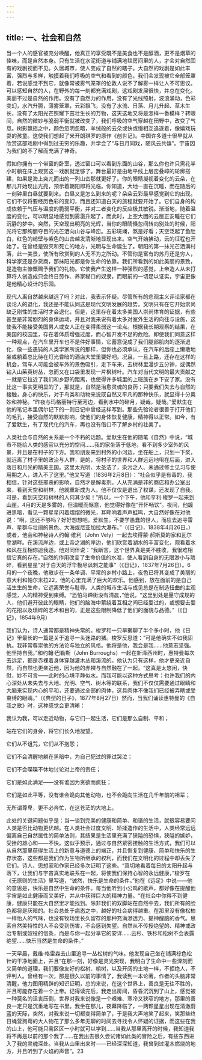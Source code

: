 ```yaml
---
---
---
```

title: 一、社会和自然
---




当一个人的感官被充分唤醒，他真正的享受既不是美食也不是醇酒，更不是烟草的佳味，而是自然本身。只有生活在水泥街道与铺满地毯房间里的人，才会对自然固有的戏剧视而不见。久居城市，使人变成了自然的瞎子。大自然的戏剧是如此丰富、强烈与多样，触摸着我们呼吸的空气和看到的颜色，我们会发现被它全部笼罩着，若说感觉不到它，就像常被雾气笼罩的伦敦人说不了解雾一样让人不可思议。可以感知自然的人，在野外的每一刻都充满戏剧，这戏剧发展很快，并总在变化。美丽不过是自然的作用。没有了自然力的作用，没有了光线照射，波浪涌动，色彩变幻，水汽升腾，薄雾笼罩，云彩飘飞，没有了水流、日落、月儿升起、草木生长，没有了太阳光芒照耀下茁壮生长的万物，这天这地又将是怎样一番模样？转眼间，自然的微妙与脆弱平衡就被改变了，我们呼吸的空气穿越在田野中，改变了气息。树影飘摇之中，颜色忽明忽暗，羊绒般的云朵或快或慢相互追逐着，像嬉戏玩耍的孩童。这使我们想起了米开朗琪罗的原作《创世记》。中国许多道士很早就从欣赏这部戏剧中得到过无穷的乐趣，并学会了“与日月同戏，随风云共嬉”。宇宙因为我们的不了解而充满了神奇。

假如你拥有一个带窗的卧室，透过窗口可以看到东面的山谷，那么你也许只需花半小时躺在床上观赏这一戏剧就足够了。舞台最好是由地平线上层峦叠嶂的轮廓搭建，如果是海上突兀而出的一列山峦那就更好了。你的眼睛凝视着变化的云朵，在那儿开始现出光亮，预示着朝阳即将光临。你知道，大地一直在沉睡，而在随后的一刻钟里白昼就要到来。白昼又是怎么到来的呢？朵朵云彩最早感觉到它的出现。它们不仅将要经历色彩的变幻，而且还知道白天的旅程就要开始了。它们自身的构成依赖于气压与温度的脆弱平衡，并对二者变化的反应极其敏锐。渐渐地，随着温度的变化，可以明显地感觉到雾霭升起了，而此时，上空大团的云层正安睡在它们沉静的梦中。突然，天空现出明亮的光辉，当你的眼睛倏忽间转向别处的时候，阳光将它那绚丽夺目的光芒洒向山谷与峰峦。五彩斑斓，煞是好看；天空泛起了鱼肚白，红色的峭壁与紫色的山峦越发清晰地显现出来。空气开始拂动，云的征程也开始了。在曾经是毁灭和死亡的地方，光明与生命诞生了。朝阳的第一抹光芒洒满村落，此一美景，使所有欣赏到的人无不为之所动。不管你是富有的苏丹还是穷人，科学家还是杂货商，那抹阳光都是你生命的依靠。我们所看到的如此美丽的景致，是造物主慷慨赐予我们的礼物。它使我产生这样一种强烈的感觉，上帝造人从未打算将人创造成只会终日劳作、养家糊口的奴隶，而眼前的一切足以证实，宇宙更像是他精心设计的乐园。

现代人离自然越来越远了吗？对此，我表示怀疑。尽管所有的悲观主义评论家都在谈论人的退化，我还是不能认同这是现代文明发展的趋势。文明只有在它开始崇尚缺乏刚性的生活时才会退化，但是，这里存在着太多美国人崇尚体育的证据，有些甚至是非常剧烈的身体运动，并且对我来说有着太多对室外生活的向往与设施，这使我不能接受美国男人或女人正在变得柔弱这一论点。根据我长期观察的结果，在美国的校园里，存在着体质增强过度，而心智开发不足的危险。即使我们同意这样一种观点，在汽车里开车也不是件好事情，它蓄意促成了我们腿部肌肉的逐渐退化，像一些愚钝的人类学家所说的那样，但你也必须承认，在汽车的后座上懒散地坐或躺着总比待在灯光昏暗的酒店大堂里要好吧。况且，一旦上路，还存在这样的机会，驾车人可能会被车外的景色吸引，走下车来，去树林里漫步五分钟，或偶然钻入山茱萸树丛，忽而又在口袋里发现一片枫树叶。汽车对当代文明的最大贡献之一就是它拉近了我们和乡野的距离，也使得许多城里的上班族在乡下安了家。没有比这一事实更明显的了，那就是，自然是治愈灵魂的良药；只要我们失去与自然的接触，身心的快乐，对于鸟类和动物来说既自然又平凡的那种快乐，就显得十分奥妙和神秘。“昨夜与玛格丽特行至河边，看到水中的碎月，疑哉，疑哉。”爱默生在他的笔记本里偶尔记下的一则日记中曾经这样写到。那些先验论者很善于打开他们的毛孔，接受自然的默默影响，使他们的身体恢复健康，精神得以正常。如今，有了爱默生，有了现代化的汽车，再也没有借口不了解乡村的壮美了。

人类社会与自然的关系是一个不朽的话题。爱默生在他的随笔《自然》中说，“城市不能给人类的感官以充分的空间……我的家坐落于低地，看不到多少室外的风景，并且是在村子的下方。我和朋友来到村外的小河边，坐在船上，只划一下桨，就远离了村子里的政治与人群，是的，将村子的世界和人群远远地甩在后面，进入落日和月光的精美王国。这里太光明、太圣洁了，染污之人、未通过修士见习与使用期之人，进入不了这里。”他又写道（1836年2月8日）：“社会似乎是有毒的，我相信，针对这些邪恶的影响，自然才是解毒剂。人从充满是非的商店和办公室出来，看到天空和树林，他就重新成为人。他不仅仅是退出了权谋，还发现了自我。可是，看到天空和树林的人何其少矣！”所以，一个下午，他和亨利·梭罗一起来到山崖。4月的天是多雾的，但温暖而惬意，他觉得好像在“开怀畅饮”。夜间，他踱进黑暗，看见一颗星星闪着熠熠的微光，耳畔响着声声蛙鸣，大自然好像在对他说：“啊，这还不够吗？好好想想吧，爱默生，不要学愚蠢的世人，而应去追寻雷声、星群与壮阔的景色、大海或尼亚加拉大瀑布。”（《日记》，1838年4月26日。）或者，他会和神秘诗人约翰·维利（John Vely）一起去埃得蒙·郝斯莫的家和瓦尔登湖畔。在溪流岸边，或上帝之湖的岸边，他们欣赏着湖水的丰富变化，观看着水和风在互相你追我逐。他对同伴说：“我断言，这个世界真是美不胜收，我很难相信它真的存在。”自然的作用改变了生命价值的水准，使人看到自身的无限渺小与琐碎，看到星星“对于白天的浮华极尽讽刺之能事”（《日记》，1837年7月26日）。6月的一个夜晚，他散步在一条单调、平常的乡村小路上，夜色已将其变成了美丽的意大利和帕尔米拉22，他的心里充满了巨大的欢乐。他感到，放在面前的是自己活生生的生命，它远离荣誉与耻辱。人类的城市生活与成见总是在制造扭曲的主观感觉，人的精神受到束缚。“恐怕马蹄街没有清晨，”他说，“这里到处是墨守成规的人，他们避开彼此的眼睛，他们的脑海中萦绕着互相之间已经耍过的，或想要去耍的花招以及琐碎的艺术和目的，正是这些限制降低了他们的面貌与品德。”（《日记》，1854年9月）

我们认为，诗人通常都是精神失常的。梭罗和一只旱獭聊了半个多小时，他《日记》里最长的一篇是关于追寻一头迷路的猪。梭罗反思道：“可是他确实不如我固执。我非常尊崇他的方法论与独立的风格。他将是他，我会是我……他意志坚强。他坚持自我。”和约翰·巴勒斯（John Burroughs）一起在新泽西州时，惠特曼每次去远足，都是赤裸着身体穿越灌木丛和溪流的。他认为只有这样，他才更亲近自然，而自然也更亲近他，因为他的赤裸与自然融在了一起。“这真是太悠闲，快慰，妙不可言——此时的心境平静似水。而我可能以这种方式思考：也许我们的内心深处从未失去与大地、光明、空气、树木等的联系，我们不仅仅需要通过眼睛和大脑来实现内心的平和，还要通过全部的肉体，这具肉体不像我们已经被弄瞎或受束缚的眼睛。”（《典型的日子》，1877年8月27日）然而，当我们诵读惠特曼的《自我之歌》时，这种感觉会更清晰：

我认为我，可以走近动物，与它们一起生活，它们是那么自制、平和；

站在它们的身旁，将它们长久地凝望。

它们从不诅咒，它们从不抱怨；

它们不会清醒地躺在黑暗中，为自己犯过的罪过哭泣；

它们不会喋喋不休地讨论对上帝的责任；

它们是如此满足——没有谁因为贪欲而疯狂；

它们是如此平等，没有谁会跪向其他动物，也不会跪向生活在几千年前的祖辈；

无所谓尊卑，更不必奔忙，在这苍茫的大地上。

此处的关键问题似乎是：当一谈到完美的健康和简单、和谐的生活，就很容易要问人类是否比动物更优越。在人类社会过度文明、矫揉造作的生活中，人类经常远远偏离自己自然属性的简单法则，其结果是生活里充满了狭隘的恐惧，狭隘的嫉妒，受挫的雄心和——不快。这似乎预示，通过与自然紧密接触的生活方式，我们可以从自然那里获得生活上的新意与道德上的端正，并且恢复到健康、简单和快乐的生存状态，这些都是我们作为生物所继承的权利，而我们在文明化的过程中却丢失了它们。诗人、思想家和作家已经多次证明了这些。“真切地看着每日的太阳升起与落下，让我们与宇宙真实地联系在一起，将使我们保持心智的永远健康，”梭罗在《无原则的生活》里写道，“诚然，快乐是生命的条件。”他在《远足》中说——他的意思是，快乐是自然中生命的条件。每当他听到小公鸡的歌声，都好像在提醒他宇宙是如此健康而又美好，并从中获得巨大的精神力量。“在社会中你得不到健康，健康只能在大自然里才能找到。除非我们的双脚站在自然中去，我们所有的脸色都将是灰暗的。社会总处于病态之中，越好的社会病得越重。在那里没有像松柏一样怡人的气味，也没有牧场里长久留存的那种充满渗透力、提神醒脑的香气。思索自然美特性的人不会受到伤害，不会感到失望。自然从不传授绝望的、精神或政治专制或奴役的信条，而是与你一起分享它的安详……云杉、铁杉和松树不会表露绝望……快乐当然是生命的条件。”

一天早晨，戴维·格雷森去山里追寻一丛松树的气味。他发现自己坐在铺满棕色松针的干净地面上，并且“在那一刻，好像是灵光突现，我明白了生命中一些深刻而又简单的道理，我们要像友好的松树、榆树，以及开阔的土地一样，不拒绝人，不评判人。曾经有一次，那是很久以前的事情了，我读到一本论著，作者的头脑非常清醒，他力图用精辟的知识证明，总的来说，在这个世界上，善良是无往不胜的，并且可能存在着一个上帝。记得读完后，我走出房间，昏昏沉沉到了山上，感觉被一种莫名的沮丧压倒，世界对我来说像是一个艰难、寒冷又狭窄的地方，那里的善良一定只是沉重地写在书里。我坐在那儿，夜幕降临了，一两颗星星出现在清澈蔚蓝的天际，突然，对我来说一切都变得简单了，于是我大声地笑了起来，笑那些终日蝇营狗苟的大人物花了那么多年无聊的时间去寻找令人怀疑的证据，而这些在我的山上，他可能只需区区一小时就可以学到……当我从那里离开的时候，我知道我将不再是以前的那个我了……在我出去很久尝试诸如此类的冒险之后，有些东西进入了我的灵魂深处。当我从山里出来时——已经深深知道，我曾到过灌木燃烧的地方，并且听到了火焰的声音”。23